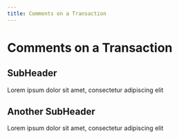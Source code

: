 ```yaml
---
title: Comments on a Transaction
---
```

# Comments on a Transaction

## SubHeader
Lorem ipsum dolor sit amet, consectetur adipiscing elit

## Another SubHeader
Lorem ipsum dolor sit amet, consectetur adipiscing elit